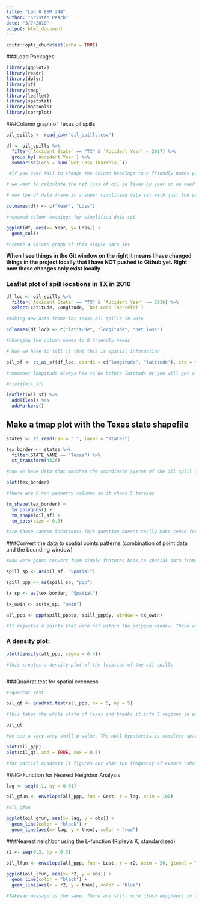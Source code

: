 ```yaml
---
title: "Lab 8 ESM 244"
author: "Kristen Peach"
date: "3/7/2018"
output: html_document
---
```


```r
knitr::opts_chunk$set(echo = TRUE)
```

###Load Packages

```r


library(ggplot2) 
library(readr) 
library(dplyr)
library(sf)
library(tmap)
library(leaflet)
library(spatstat)
library(maptools)
library(corrplot)


```

###Column graph of Texas oil spills

```r


oil_spills <- read_csv("oil_spills.csv")

df <- oil_spills %>% 
  filter(`Accident State` == "TX" & `Accident Year` < 2017) %>% 
  group_by(`Accident Year`) %>% 
  summarise(Loss = sum(`Net Loss (Barrels)`))

 #if you ever fail to change the column headings to R friendly names you just have to add these '' to surround column headings (under squiggly tilde on keyboard, uppermost left key)

# we want to calculate the net loss of oil in Texas by year so we need to group by year

# now the df data frame is a super simplified data set with just the year and the net loss of oil from that year

colnames(df) <- c("Year", "Loss")

#renamed column headings for simplified data set 

ggplot(df, aes(x= Year, y= Loss)) +
  geom_col()

#create a column graph of this simple data set 

```

**When I see things in the Git window on the right it means I have changed things in the project locally that I have NOT pushed to Github yet. Right now these changes only exist locally**


### Leaflet plot of spill locations in TX in 2016

```r

df_loc <- oil_spills %>% 
  filter(`Accident State` == "TX" & `Accident Year` == 2016) %>% 
  select(Latitude, Longitude, `Net Loss (Barrels)`)

#making new data frame for Texas oil spills in 2016

colnames(df_loc) <- c("latitude", "longitude", "net_loss")

#changing the column names to R friendly names

# Now we have to tell it that this is spatial information

oil_sf <- st_as_sf(df_loc, coords = c("longitude", "latitude"), crs = 4326)

#remember longitude always has to be before latitude or you will get a flipped graph. Now if you look at the class of oil_sf is sf

#class(oil_sf)

leaflet(oil_sf) %>% 
  addTiles() %>% 
  addMarkers()

```

## Make a tmap plot with the Texas state shapefile

```r

states <- st_read(dsn = ".", layer = "states")

tex_border <- states %>% 
  filter(STATE_NAME == "Texas") %>% 
  st_transform(4326)

#now we have data that matches the coordinate system of the oil spill data we have

plot(tex_border)

#there are 5 non geometry columns so it shows 5 texases 

tm_shape(tex_border) +
  tm_polygons() +
  tm_shape(oil_sf) +
  tm_dots(size = 0.3)

#are these random locations? This question doesnt really make sense for this data set because obviously there are more oil spills where there are more oil pipelines but for the sake of connecting lecture material...

```

###Convert the data to spatial points patterns (combination of point data and the bounding window)

```r

#Now were gonna convert from simple features back to spatial data frame data. The second line is telling R this is spatial data that we want to use spatial point pattern analysis on

spill_sp <- as(oil_sf, "Spatial")

spill_ppp <- as(spill_sp, "ppp")

tx_sp <- as(tex_border, "Spatial")

tx_owin <- as(tx_sp, "owin")

all_ppp <- ppp(spill_ppp$x, spill_ppp$y, window = tx_owin)

#It rejected 4 points that were not within the polygon window. There were a few points or "events" that were outside the borders of Texas

```

### A density plot:

```r

plot(density(all_ppp, sigma = 0.4))

#this creates a density plot of the location of the oil spills



```

###Quadrat test for spatial evenness

```r

#?quadrat.test

oil_qt <- quadrat.test(all_ppp, nx = 5, ny = 5)

#this takes the whole state of texas and breaks it into 5 regions in each direction. Count the number of events in each quadrat, gets the frequency of events for each quadrat

oil_qt

#we see a very very small p value. The null hypothesis is complete spatial randomness. We would reject the null hypothesis. We would retain the alternative that the data is not evenly spatially distributed.  If you look at the points on the map of Texas the points don't appear to be spatially random (confirms test). 

plot(all_ppp)
plot(oil_qt, add = TRUE, cex = 0.5)

#for partial quadrats it figures out what the frequency of events "should" be if spatial evenness was true. Complete quadrats the expected frequency (if data was evenly distributed) is 14.5.

```

###G-Function for Nearest Neighbor Analysis

```r

lag <- seq(0,1, by = 0.01)

oil_gfun <- envelope(all_ppp, fun = Gest, r = lag, nsim = 100)

#oil_gfun

ggplot(oil_gfun, aes(x= lag, y = obs)) +
  geom_line(color = "black") +
  geom_line(aes(x= lag, y = theo), color = "red")


```

###Nearest neighbor using the L-function (Ripley's K, standardized)

```r

r2 <- seq(0,3, by = 0.5)

oil_lfun <- envelope(all_ppp, fun = Lest, r = r2, nsim = 20, global = TRUE)

ggplot(oil_lfun, aes(x= r2, y = obs)) +
  geom_line(color = "black") +
  geom_line(aes(x = r2, y = theo), color = "blue")

#Takeway message is the same. There are still more close neighbors in this spatial data than we would expect if total spatial randomness (really evenness) was true 



```













